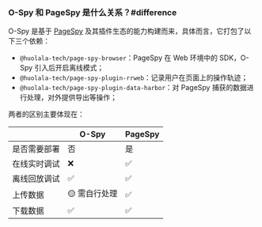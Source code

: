 ### O-Spy 和 PageSpy 是什么关系？#difference

O-Spy 是基于 [PageSpy](/) 及其插件生态的能力构建而来，具体而言，它打包了以下三个依赖：

- `@huolala-tech/page-spy-browser`：PageSpy 在 Web 环境中的 SDK，O-Spy 引入后开启离线模式；
- `@huolala-tech/page-spy-plugin-rrweb`：记录用户在页面上的操作轨迹；
- `@huolala-tech/page-spy-plugin-data-harbor`：对 PageSpy 捕获的数据进行处理，对外提供导出等操作；

两者的区别主要体现在：

|              | O-Spy        | PageSpy |
| ------------ | ------------ | ------- |
| 是否需要部署 | 否           | 是      |
| 在线实时调试 | ❌            | ✅       |
| 离线回放调试 | ✅            | ✅       |
| 上传数据     | 🟡 需自行处理 | ✅       |
| 下载数据     | ✅            | ✅       |
